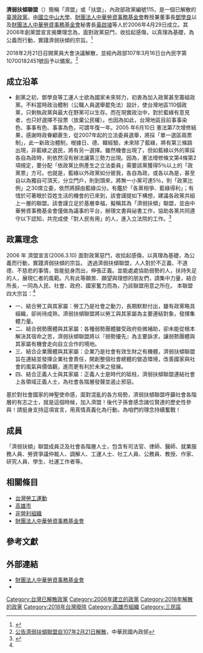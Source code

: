 {{台灣政黨信息框
| 政黨名稱 = 濟弱扶傾聯盟
|黨徽文件名 =
| 主席 = [[黃啟埴|黃啟埴]]
| 秘書長 = [[鄧學良|鄧學良]]
| 成立 = {{birth_date|2006|4|29}}
| 解散 = 2018年2月21日
| 總部 = {{ROC}}<br />[[高雄市|高雄市]][[三民區|三民區]]遼寧二街13號
| 黨員人數 =
| 國會席次 = {{Infobox political party/seats|0|113|hex=#FE6407}}
| 議會席次 = {{Infobox political party/seats|0|907|hex=#FE6407}}
| 政治立場 =[[左派|左派]]<br />[[勞工主義|勞工主義]]<br />[[分配主義|分配主義]]<br />[[憲政主義|憲政主義]]<br />[[法政策論|法政策論]]<br />[[行政過程論|行政過程論]]
| 政黨類型 =[[勞工政黨|勞工政黨]]
| 國際組織 =
| 網站 = {{url|http://fclma.org/}}
}}
{{台灣政治}}
'''濟弱扶傾聯盟'''（{{lang-en|Suffering Resolving Party}}）簡稱「濟盟」或「扶盟」，內政部政黨編號115，是一個已解散的[[臺灣|臺灣]][[中華民國政黨列表|政黨]]。由[[國立中山大學|國立中山大學]]、[[財團法人中華勞資事務基金會|財團法人中華勞資事務基金會]]教授兼董事長[[鄧學良|鄧學良]]以及[[財團法人中華勞資事務基金會|財團法人中華勞資事務基金會]]秘書長[[黃啟埴|黃啟埴]]等人於2006年4月29日成立。其2006年創黨盟宣言揭櫫理念為，面對政黨惡鬥，收拾起感傷，以真理為基礎，為公義而行動，實踐濟弱扶傾的宗旨。<ref name="#1">{{cite news|url=http://fclma.org/ShowPost/738.aspx|title=2006年 濟盟宣言|publisher=《[[財團法人中華勞資事務基金會|財團法人中華勞資事務基金會]]》|date=2006-03-10|language=zh-tw|access-date=2015-06-03|archive-url=https://web.archive.org/web/20070609081835/http://fclma.org/ShowPost/738.aspx|archive-date=2007-06-09|dead-url=yes}}</ref>

2018年2月21日召開黨員大會決議解散，並經內政部107年3月16日台內民字第10700182451號函予以備案。<ref>[https://party.moi.gov.tw/pgms/politics/home!newsDetail.action?id=ff808081621d94a701623c068ed80036  公告濟弱扶傾聯盟自107年2月21日解散]，中華民國內政部 </ref>

==成立沿革==
*創黨之初，鄧學良等工運人士欲為國家未來努力，初衷為加入政黨甚至籌組政黨。不料當時政治體制（公職人員選舉罷免法）設計，使台灣地區110個政黨，只剩執政黨與最大在野黨可以生存。而在現實政治中，對於藍綠有意見者，也只好選擇不投票（放棄公民權）。也因為如此，台灣地區目前事事染色、事事有色、事事為色，可謂年復一年。2005 年6月10日 憲法第7次增修結果，感謝時政眷顧蒼生，從2007年起的立法委員選舉，將採「單一選區兩票制」，此一新政治體制，根據日、德、韓經驗，未來除了藍綠，將有第三條路出現，非藍綠之選民，將有另一選擇。雖然機會出現了，但如藍綠以外的黨採各自為政時，則依然沒有辦法讓第三勢力出現。因為，憲法增修條文第4條第2項規定，要分配「依政黨比例產生之立法委員」需要該黨獲得5％以上的「政黨票」方可。也就是，藍綠以外政黨如分彼我，各自為政，或各以為是，甚至自以為獨自可頂天，分立門戶，則到頭來，將無一小黨可達5％，則「政黨比例」之30席立委，依然將歸由藍綠瓜分。有鑑於「各黨相爭、藍綠得利」；有惜於可著眼於百姓生活的機會的已來到，該會謹提如下構想，建議各政黨共組上一層的聯盟。該會謹立足於基層幸福，擬稱其為「濟弱扶傾」聯盟，並由中華勞資事務基金會僅做為議事的平台，辦理文書與祕書工作，協助各黨共同遵守以下認知，共完成使「對人民有用」的人，進入立法院的工作。<ref>{{cite news|url=http://fclma.org/ShowPost/723.aspx|title=「濟弱扶傾聯盟」的呼籲──有能力的你！請站出來結合大家──|publisher=《[[財團法人中華勞資事務基金會|財團法人中華勞資事務基金會]]》|date=2006-03-10|language=zh-tw|accessdate=2015-06-03|archive-date=2008-09-14|archive-url=https://web.archive.org/web/20080914130630/http://fclma.org/ShowPost/723.aspx|dead-url=no}}</ref>

==政黨理念==
2006 年 濟盟宣言(2006.3.10)
面對政黨惡鬥，收拾起感傷，以真理為基礎，為公義而行動，實踐濟弱扶傾的宗旨。
透過濟弱扶傾聯盟，人人對於不正義、不道德、不慈悲的事情，皆能挺身而出，伸張正義。並能處處協助弱勢的人，扶持失足的人，展現仁者的風範。凡有此等願景、願望與理想的朋友們，請集中力量，結合所長，一同為人民、社會、政府、國家奮力而為，乃該聯盟用意之所在。
本聯盟四大宗旨：<ref name="#1"/>
*一、結合勞工與其家屬：勞工乃是社會之動力，長期默默付出，雖有政黨略具組織，卻尚待成熟，濟弱扶傾聯盟將以勞工與其家屬為主要連結對象，發揮集體力量。
*二、結合弱勢團體與其家屬：各種弱勢團體雖受政府些微補助，卻未能從根本解決其宿命之苦，濟弱扶傾聯盟將以『弱勢優先』為主要訴求，讓弱勢團體與其家屬有機會走向自立合作的境地。
*三、結合企業團體與其家屬：企業乃是社會有效生財之有機體，濟弱扶傾聯盟旨在連結並發揮企業社會責任，開創整個社會總體的營造環境，改善國家與社會的風氣與價值觀，進而更有利於未來之發展。
*四、結合正義人士與其家屬：正義人士是時代的砥柱，濟弱扶傾聯盟連結社會上各領域正義人士，為社會各階層發聲並遏止邪惡。
基於對社會國家的神聖使命感，面對混亂的各方局勢，濟弱扶傾聯盟呼籲社會各階層的有志之士，就是這個時候，加入濟盟！後代子孫會感念諸位賢達的歷史性參與！請挺身支持這項宣言，用真情真義化為行動，為咱們的理念持續奮戰！

==成員==
「濟弱扶傾」聯盟成員泛及社會各階層人士，包含有司法官、律師、醫師、就業服務人員、勞資爭議仲裁人、調解人、工運人士、社工人員、公務員、教授、作家、研究人員、學生、社運工作者等。

==相關條目==
* [[台灣勞工運動|台灣勞工運動]]
* [[高雄市|高雄市]]
* [[非營利組織|非營利組織]]
* [[財團法人中華勞資事務基金會|財團法人中華勞資事務基金會]]

==參考文獻==
{{reflist|2}}

==外部連結==
*[http://fclma.org/ 財團法人中華勞資事務基金會] {{Wayback|url=http://fclma.org/ |date=20150801134941 }}
*{{facebook|https://www.facebook.com/pages/%E8%B2%A1%E5%9C%98%E6%B3%95%E4%BA%BA%E4%B8%AD%E8%8F%AF%E5%8B%9E%E8%B3%87%E4%BA%8B%E5%8B%99%E5%9F%BA%E9%87%91%E6%9C%83/147326945304036|財團法人中華勞資事務基金會}}

{{中華民國政黨}}

[[Category:台灣已解散政黨|Category:台灣已解散政黨]]
[[Category:2006年建立的政黨|Category:2006年建立的政黨]]
[[Category:2018年解散的政黨|Category:2018年解散的政黨]]
[[Category:2018年台灣廢除|Category:2018年台灣廢除]]
[[Category:高雄市組織|Category:高雄市組織]]
[[Category:三民區|Category:三民區]]